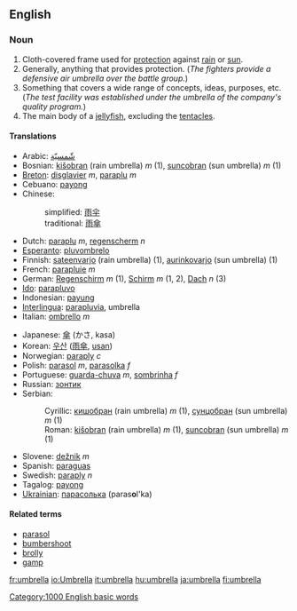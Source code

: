 ==English==

===Noun===
{{en-noun-reg}}

# Cloth-covered frame used for [[protection]] against [[rain]] or [[sun]].
# Generally, anything that provides protection.  (''The fighters provide a defensive air umbrella over the battle group.'')
# Something that covers a wide range of concepts, ideas, purposes, etc. (''The test facility was established under the umbrella of the company's quality program.'')
# The main body of a [[jellyfish]], excluding the [[tentacle]]s.

====Translations====
{{top}}
*Arabic: [[شّمسيّة]]
*Bosnian: [[kišobran]] (rain umbrella) ''m'' (1), [[suncobran]] (sun umbrella) ''m'' (1)
*[[Breton]]: [[disglavier]] ''m'', [[paraplu]] ''m''
*Cebuano: [[payong]]
*Chinese:
*:simplified: [[雨]][[伞]]
*:traditional: [[雨]][[傘]]
*Dutch: [[paraplu]] ''m'', [[regenscherm]] ''n''
*[[Esperanto]]: [[pluvombrelo]]
*Finnish: [[sateenvarjo]] (rain umbrella) (1), [[aurinkovarjo]] (sun umbrella) (1)
*French: [[parapluie]] ''m''
*German: [[Regenschirm]] ''m'' (1), [[Schirm]] ''m'' (1, 2), [[Dach]] ''n'' (3)
*[[Ido]]: [[parapluvo]]
*Indonesian: [[payung]]
*[[Interlingua]]: [[parapluvia]], umbrella
*Italian: [[ombrello]] ''m''
{{mid}}
*Japanese: [[傘]] (かさ, kasa)
*Korean: [[우산]] ([[雨傘]], [[usan]])
*Norwegian: [[paraply]] ''c''
*Polish: [[parasol]] ''m'', [[parasolka]] ''f''
*Portuguese: [[guarda-chuva]] ''m'', [[sombrinha]] ''f''
*Russian: [[зонтик]]
*Serbian:
*:Cyrillic: [[кишобран]] (rain umbrella) ''m'' (1), [[сунцобран]] (sun umbrella) ''m'' (1)
*:Roman: [[kišobran]] (rain umbrella) ''m'' (1), [[suncobran]] (sun umbrella) ''m'' (1)
*Slovene: [[dežnik]] ''m''
*Spanish: [[paraguas]]
*Swedish: [[paraply]] ''n''
*Tagalog: [[payong]]
*[[w:Ukrainian language|Ukrainian]]: [[парасолька]] (paras'''o'''l'ka) {{f}}
{{bottom}}

====Related terms====
*[[parasol]]
*[[bumbershoot]]
*[[brolly]]
*[[gamp]]

[[Category:1000 English basic words]]

[[fr:umbrella]]
[[io:Umbrella]]
[[it:umbrella]]
[[hu:umbrella]]
[[ja:umbrella]]
[[fi:umbrella]]